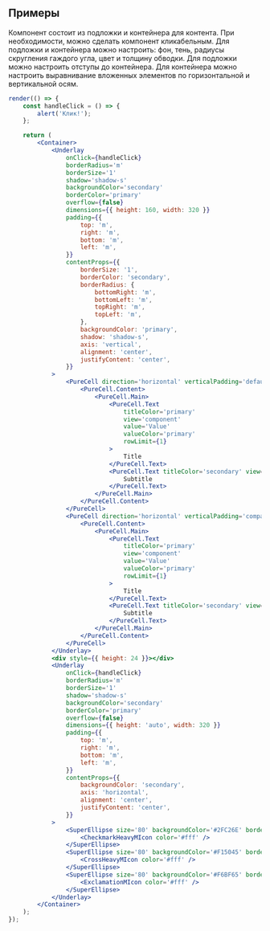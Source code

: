 ## Примеры

Компонент состоит из подложки и контейнера для контента. При необходимости, можно сделать компонент кликабельным. Для подложки и контейнера можно настроить: фон, тень, радиусы скругления гаждого угла, цвет и толщину обводки. Для подложки можно настроить отступы до контейнера.
Для контейнера можно настроить выравнивание вложенных элементов по горизонтальной и вертикальной осям.

```jsx live
render(() => {
    const handleClick = () => {
        alert('Клик!');
    };

    return (
        <Container>
            <Underlay
                onClick={handleClick}
                borderRadius='m'
                borderSize='1'
                shadow='shadow-s'
                backgroundColor='secondary'
                borderColor='primary'
                overflow={false}
                dimensions={{ height: 160, width: 320 }}
                padding={{
                    top: 'm',
                    right: 'm',
                    bottom: 'm',
                    left: 'm',
                }}
                contentProps={{
                    borderSize: '1',
                    borderColor: 'secondary',
                    borderRadius: {
                        bottomRight: 'm',
                        bottomLeft: 'm',
                        topRight: 'm',
                        topLeft: 'm',
                    },
                    backgroundColor: 'primary',
                    shadow: 'shadow-s',
                    axis: 'vertical',
                    alignment: 'center',
                    justifyContent: 'center',
                }}
            >
                <PureCell direction='horizontal' verticalPadding='default' horizontalPadding='both'>
                    <PureCell.Content>
                        <PureCell.Main>
                            <PureCell.Text
                                titleColor='primary'
                                view='component'
                                value='Value'
                                valueColor='primary'
                                rowLimit={1}
                            >
                                Title
                            </PureCell.Text>
                            <PureCell.Text titleColor='secondary' view='primary-small' rowLimit={1}>
                                Subtitle
                            </PureCell.Text>
                        </PureCell.Main>
                    </PureCell.Content>
                </PureCell>
                <PureCell direction='horizontal' verticalPadding='compact' horizontalPadding='both'>
                    <PureCell.Content>
                        <PureCell.Main>
                            <PureCell.Text
                                titleColor='primary'
                                view='component'
                                value='Value'
                                valueColor='primary'
                                rowLimit={1}
                            >
                                Title
                            </PureCell.Text>
                            <PureCell.Text titleColor='secondary' view='primary-small' rowLimit={1}>
                                Subtitle
                            </PureCell.Text>
                        </PureCell.Main>
                    </PureCell.Content>
                </PureCell>
            </Underlay>
            <div style={{ height: 24 }}></div>
            <Underlay
                onClick={handleClick}
                borderRadius='m'
                borderSize='1'
                shadow='shadow-s'
                backgroundColor='secondary'
                borderColor='primary'
                overflow={false}
                dimensions={{ height: 'auto', width: 320 }}
                padding={{
                    top: 'm',
                    right: 'm',
                    bottom: 'm',
                    left: 'm',
                }}
                contentProps={{
                    backgroundColor: 'secondary',
                    axis: 'horizontal',
                    alignment: 'center',
                    justifyContent: 'center',
                }}
            >
                <SuperEllipse size='80' backgroundColor='#2FC26E' border={true}>
                    <CheckmarkHeavyMIcon color='#fff' />
                </SuperEllipse>
                <SuperEllipse size='80' backgroundColor='#F15045' border={true}>
                    <CrossHeavyMIcon color='#fff' />
                </SuperEllipse>
                <SuperEllipse size='80' backgroundColor='#F6BF65' border={true}>
                    <ExclamationMIcon color='#fff' />
                </SuperEllipse>
            </Underlay>
        </Container>
    );
});
```
